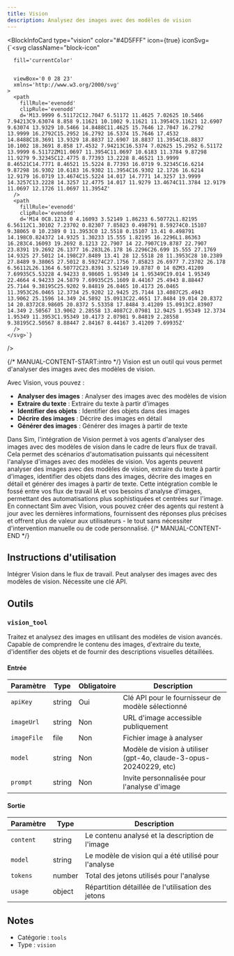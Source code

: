 ```yaml
---
title: Vision
description: Analysez des images avec des modèles de vision
---
```



<BlockInfoCard 
  type="vision"
  color="#4D5FFF"
  icon={true}
  iconSvg={`<svg className="block-icon"
      
      fill='currentColor'
      
      
      viewBox='0 0 28 23'
      xmlns='http://www.w3.org/2000/svg'
    >
      <path
        fillRule='evenodd'
        clipRule='evenodd'
        d='M13.9999 6.51172C12.7047 6.51172 11.4625 7.02625 10.5466 7.94213C9.63074 8.858 9.11621 10.1002 9.11621 11.3954C9.11621 12.6907 9.63074 13.9329 10.5466 14.8488C11.4625 15.7646 12.7047 16.2792 13.9999 16.2792C15.2952 16.2792 16.5374 15.7646 17.4532 14.8488C18.3691 13.9329 18.8837 12.6907 18.8837 11.3954C18.8837 10.1002 18.3691 8.858 17.4532 7.94213C16.5374 7.02625 15.2952 6.51172 13.9999 6.51172ZM11.0697 11.3954C11.0697 10.6183 11.3784 9.87298 11.9279 9.32345C12.4775 8.77393 13.2228 8.46521 13.9999 8.46521C14.7771 8.46521 15.5224 8.77393 16.0719 9.32345C16.6214 9.87298 16.9302 10.6183 16.9302 11.3954C16.9302 12.1726 16.6214 12.9179 16.0719 13.4674C15.5224 14.017 14.7771 14.3257 13.9999 14.3257C13.2228 14.3257 12.4775 14.017 11.9279 13.4674C11.3784 12.9179 11.0697 12.1726 11.0697 11.3954Z'
      />
      <path
        fillRule='evenodd'
        clipRule='evenodd'
        d='M14 0C8.1213 0 4.16093 3.52149 1.86233 6.50772L1.82195 6.56112C1.30102 7.23702 0.82307 7.85823 0.498791 8.59274C0.15107 9.38065 0 10.2389 0 11.3953C0 12.5518 0.15107 13.41 0.498791 14.198C0.824372 14.9325 1.30233 15.555 1.82195 16.2296L1.86363 16.283C4.16093 19.2692 8.1213 22.7907 14 22.7907C19.8787 22.7907 23.8391 19.2692 26.1377 16.283L26.178 16.2296C26.699 15.555 27.1769 14.9325 27.5012 14.198C27.8489 13.41 28 12.5518 28 11.3953C28 10.2389 27.8489 9.38065 27.5012 8.59274C27.1756 7.85823 26.6977 7.23702 26.178 6.56112L26.1364 6.50772C23.8391 3.52149 19.8787 0 14 0ZM3.41209 7.69935C5.53228 4.94233 8.98605 1.95349 14 1.95349C19.014 1.95349 22.4664 4.94233 24.5879 7.69935C25.1609 8.44167 25.4943 8.88447 25.7144 9.38195C25.9202 9.84819 26.0465 10.4173 26.0465 11.3953C26.0465 12.3734 25.9202 12.9425 25.7144 13.4087C25.4943 13.9062 25.1596 14.349 24.5892 15.0913C22.4651 17.8484 19.014 20.8372 14 20.8372C8.98605 20.8372 5.53358 17.8484 3.41209 15.0913C2.83907 14.349 2.50567 13.9062 2.28558 13.4087C2.07981 12.9425 1.95349 12.3734 1.95349 11.3953C1.95349 10.4173 2.07981 9.84819 2.28558 9.38195C2.50567 8.88447 2.84167 8.44167 3.41209 7.69935Z'
      />
    </svg>`}
/>

{/* MANUAL-CONTENT-START:intro */}
Vision est un outil qui vous permet d'analyser des images avec des modèles de vision.

Avec Vision, vous pouvez :

- **Analyser des images** : Analyser des images avec des modèles de vision
- **Extraire du texte** : Extraire du texte à partir d'images
- **Identifier des objets** : Identifier des objets dans des images
- **Décrire des images** : Décrire des images en détail
- **Générer des images** : Générer des images à partir de texte

Dans Sim, l'intégration de Vision permet à vos agents d'analyser des images avec des modèles de vision dans le cadre de leurs flux de travail. Cela permet des scénarios d'automatisation puissants qui nécessitent l'analyse d'images avec des modèles de vision. Vos agents peuvent analyser des images avec des modèles de vision, extraire du texte à partir d'images, identifier des objets dans des images, décrire des images en détail et générer des images à partir de texte. Cette intégration comble le fossé entre vos flux de travail IA et vos besoins d'analyse d'images, permettant des automatisations plus sophistiquées et centrées sur l'image. En connectant Sim avec Vision, vous pouvez créer des agents qui restent à jour avec les dernières informations, fournissent des réponses plus précises et offrent plus de valeur aux utilisateurs - le tout sans nécessiter d'intervention manuelle ou de code personnalisé.
{/* MANUAL-CONTENT-END */}

## Instructions d'utilisation

Intégrer Vision dans le flux de travail. Peut analyser des images avec des modèles de vision. Nécessite une clé API.

## Outils

### `vision_tool`

Traitez et analysez des images en utilisant des modèles de vision avancés. Capable de comprendre le contenu des images, d'extraire du texte, d'identifier des objets et de fournir des descriptions visuelles détaillées.

#### Entrée

| Paramètre | Type | Obligatoire | Description |
| --------- | ---- | ---------- | ----------- |
| `apiKey` | string | Oui | Clé API pour le fournisseur de modèle sélectionné |
| `imageUrl` | string | Non | URL d'image accessible publiquement |
| `imageFile` | file | Non | Fichier image à analyser |
| `model` | string | Non | Modèle de vision à utiliser \(gpt-4o, claude-3-opus-20240229, etc\) |
| `prompt` | string | Non | Invite personnalisée pour l'analyse d'image |

#### Sortie

| Paramètre | Type | Description |
| --------- | ---- | ----------- |
| `content` | string | Le contenu analysé et la description de l'image |
| `model` | string | Le modèle de vision qui a été utilisé pour l'analyse |
| `tokens` | number | Total des jetons utilisés pour l'analyse |
| `usage` | object | Répartition détaillée de l'utilisation des jetons |

## Notes

- Catégorie : `tools`
- Type : `vision`
